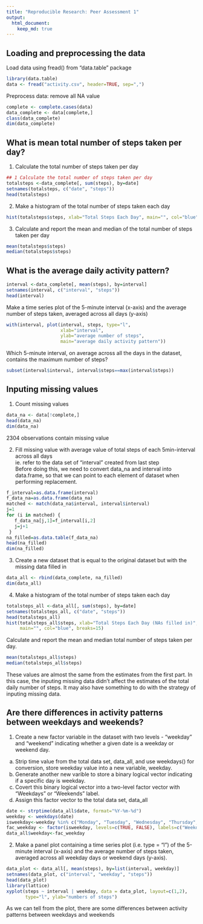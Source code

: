 ```yaml
---
title: "Reproducible Research: Peer Assessment 1"
output: 
  html_document:
    keep_md: true
---
```



## Loading and preprocessing the data
Load data using fread() from "data.table" package 
```r
library(data.table)
data <- fread("activity.csv", header=TRUE, sep=",")
```
Preprocess data:  remove all NA value  
```r
complete <- complete.cases(data)
data_complete <- data[complete,]
class(data_complete)
dim(data_complete)
```

## What is mean total number of steps taken per day?

1. Calculate the total number of steps taken per day
```r
## 1 Calculate the total number of steps taken per day
totalsteps <-data_complete[, sum(steps), by=date]
setnames(totalsteps, c("date", "steps"))
head(totalsteps)
```

2. Make a histogram of the total number of steps taken each day
```r
hist(totalsteps$steps, xlab="Total Steps Each Day", main="", col="blue", breaks=15)
```

3. Calculate and report the mean and median of the total number of steps taken per day  
```r
mean(totalsteps$steps)
median(totalsteps$steps)
```


## What is the average daily activity pattern?  
```r
interval <-data_complete[, mean(steps), by=interval]
setnames(interval, c("interval", "steps"))
head(interval)
```
Make a time series plot of the 5-minute interval (x-axis) and the average number of steps taken, averaged across all days (y-axis)  
```r
with(interval, plot(interval, steps, type="l", 
                    xlab="interval", 
                    ylab="average number of steps",
                    main="average daily activity pattern"))
```

Which 5-minute interval, on average across all the days in the dataset, contains the maximum number of steps?  
```r
subset(interval$interval, interval$steps==max(interval$steps))
```


## Inputing missing values
1. Count missing values
```r
data_na <- data[!complete,]
head(data_na)
dim(data_na)
```
2304 observations contain missing value  

2. Fill missing value with average value of total steps of each 5min-interval across all days   
ie. refer to the data set of "interval" created from last step  
Before doing this, we need to convert data_na and interval into data.frame, so that we can point to each element of dataset when performing replacement. 
```r
f_interval=as.data.frame(interval)
f_data_na=as.data.frame(data_na)
matched <- match(data_na$interval, interval$interval) 
j=1
for (i in matched) {
   f_data_na[j,1]=f_interval[i,2]
   j=j+1
 }
na_filled=as.data.table(f_data_na)
head(na_filled)
dim(na_filled)
```
3. Create a new dataset that is equal to the original dataset but with the missing data filled in
```r
data_all <- rbind(data_complete, na_filled)
dim(data_all)
```
4. Make a histogram of the total number of steps taken each day 
```r
totalsteps_all <-data_all[, sum(steps), by=date]
setnames(totalsteps_all, c("date", "steps"))
head(totalsteps_all)
hist(totalsteps_all$steps, xlab="Total Steps Each Day (NAs filled in)", 
     main="", col="blue", breaks=15)
```

Calculate and report the mean and median total number of steps taken per day.  
```r
mean(totalsteps_all$steps)
median(totalsteps_all$steps)
```
These values are almost the same from the estimates from the first part. In this case, the inputing missing data didn't affect the estimates of the total daily number of steps. It may also have something to do with the strategy of inputing missing data. 

## Are there differences in activity patterns between weekdays and weekends?
1. Create a new factor variable in the dataset with two levels - "weekday" and "weekend" indicating whether a given date is a weekday or weekend day.  
a. Strip time value from the total data set, data_all, and use weekdays() for conversion, store weekday value into a new variable, weekday.  
b. Generate another new varible to store a binary logical vector indicating if a specific day is weekday.  
c. Covert this binary logical vector into a two-level factor vector with "Weekdays" or "Weekends" label.  
d. Assign this factor vector to the total data set, data_all  

```r
date <- strptime(data_all$date, format="%Y-%m-%d")
weekday <- weekdays(date)
isweekday<-weekday %in% c("Monday", "Tuesday", "Wednesday", "Thursday", "Friday")
fac_weekday <- factor(isweekday, levels=c(TRUE, FALSE), labels=c("Weekdays", "Weekends"))
data_all$weekday<-fac_weekday
```

2. Make a panel plot containing a time series plot (i.e. type = "l") of the 5-minute interval (x-axis) and the average number of steps taken, averaged across all weekday days or weekend days (y-axis).  
```r
data_plot <- data_all[, mean(steps), by=list(interval, weekday)]
setnames(data_plot, c("interval", "weekday", "steps"))
head(data_plot)
library(lattice)
xyplot(steps ~ interval | weekday, data = data_plot, layout=c(1,2), 
       type="l", ylab="numbers of steps")
```

As we can tell from the plot, there are some differences between activity patterns between weekdays and weekends